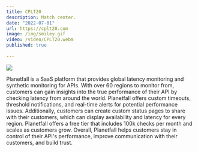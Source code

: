 ```yaml
---
title: CPLT20
description: Match center.
date: "2022-07-01"
url: https://cplt20.com
image: /img/smiley.gif
video: /video/CPLT20.webm
published: true
  
---
```



[![](/planetfall.png)](https://cplt20.com)

Planetfall is a SaaS platform that provides global latency monitoring and synthetic monitoring for APIs. With over 60 regions to monitor from, customers can gain insights into the true performance of their API by checking latency from around the world. 
Planetfall offers custom timeouts, threshold notifications, and real-time alerts for potential performance issues. Additionally, customers can create custom status pages to share with their customers, which can display availability and latency for every region. Planetfall offers a free tier that includes 100k checks per month and scales as customers grow. Overall, Planetfall helps customers stay in control of their API's performance, improve communication with their customers, and build trust.

